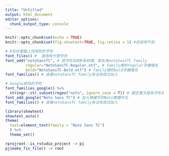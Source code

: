 ```yaml
---
title: "Untitled"
output: html_document
editor_options: 
  chunk_output_type: console
---
```


```r
knitr::opts_chunk$set(echo = TRUE)
knitr::opts_chunk$set(fig.showtext=TRUE, fig.retina = 1) #目前用不到
```

```r
# R在你電腦上找得到的字形
font_files() #  查詢有什麼字形
font_add("notoSansTC", # 把字形加到R系統裡，取名為notoSansTC family
         regular="NotoSansTC-Regular.otf", # family裡的regular字體檔名
         bold="NotoSansTC-Bold.otf") # family裡的bold字體檔名
font_families() # 查看notoSansTC family有沒有成功加入
```

```r
# Google提供的字形
font_families_google() %>%
  stringr::str_subset(regex("noto", ignore_case = T)) # 鎖定東方語系字形系列Noto
font_add_google("Noto Sans TC") # 加入無襯字的Noto繁體中文
font_families() # 查看notoSansTC family有沒有成功加入
```

```r
library(showtext)
showtext_auto()
theme(
  text=element_text(family = "Noto Sans TC")
  ) %>%
  theme_set()

rprojroot::is_rstudio_project -> pj
pj$make_fix_file() -> root
```


